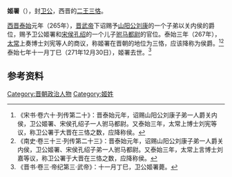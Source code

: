 '''姬署'''（{{bd|?| |271年|12月30日||catIdx}}），封[[卫公|卫公]]，西晋的[[二王三恪|二王三恪]]。

[[西晋|西晋]][[泰始_(西晋)|泰始]]元年（265年），[[晋武帝|晋武帝]]下诏赐予[[山阳公|山阳公]][[刘康|刘康]]的一个子弟以关内侯的爵位，赐予卫公姬署和[[宋侯|宋侯]][[孔绍|孔绍]]的一个儿子[[驸马都尉|驸马都尉]]的官位。泰始三年（267年），[[太常|太常]]上奏博士刘宪等人的商议，称姬署在晋朝的地位为三恪，应该降称为侯爵。<ref>《宋书·卷六十·列传第二十》：晋泰始元年，诏赐山阳公刘康子弟一人爵关内侯，卫公姬署、宋侯孔绍子一人驸马都尉。又泰始三年，太常上博士刘宪等议，称卫公署于大晋在三恪之数，应降称侯。</ref><ref>《南史·卷三十三·列传第二十三》：晋泰始元年，诏赐山阳公刘康子弟一人爵关内侯，卫公姬署、宋侯孔绍子弟一人驸马都尉。又泰始三年，太常上言博士刘嘉等议，称卫公署于大晋在三恪之数，应降称侯。</ref>泰始七年十一月丁巳（271年12月30日），姬署去世。<ref>《晋书·卷三·帝纪第三·武帝》：十一月丁巳，卫公姬署薨。</ref>

==参考资料==
{{reflist}}

[[Category:晋朝政治人物|Category:晋朝政治人物]]
[[Category:姬姓|Category:姬姓]]